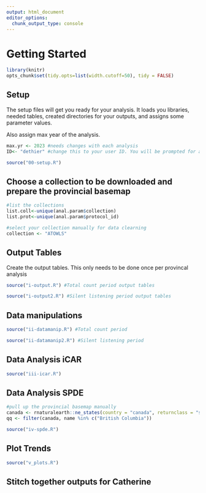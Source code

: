 ```yaml
---
output: html_document
editor_options: 
  chunk_output_type: console
---
```


# Getting Started {#DataManip3}

```r

library(knitr)
opts_chunk$set(tidy.opts=list(width.cutoff=50), tidy = FALSE)

```

## Setup

The setup files will get you ready for your analysis. It loads you libraries, needed tables, created directories for your outputs, and assigns some parameter values. 

Also assign max year of the analysis. 

```r

max.yr <- 2023 #needs changes with each analysis
ID<- "dethier" #change this to your user ID. You will be prompted for a password. 

source("00-setup.R")

```

## Choose a collection to be downloaded and prepare the provincial basemap

```r

#list the collections
list.coll<-unique(anal.param$collection)
list.prot<-unique(anal.param$protocol_id)

#select your collection manually for data clearning
collection <- "ATOWLS"

```

## Output Tables

Create the output tables. This only needs to be done once per provincal analysis

```r

source("i-output.R") #Total count period output tables

source("i-output2.R") #Silent listening period output tables

```


## Data manipulations 

```r

source("ii-datamanip.R") #Total count period

source("ii-datamanip2.R") #Silent listening period

```

## Data Analysis iCAR

```r

source("iii-icar.R")

```

## Data Analysis SPDE

```r


#pull up the provincial basemap manually
canada <- rnaturalearth::ne_states(country = "canada", returnclass = "sf") %>% st_transform(epsg6703km) 
qq <- filter(canada, name %in% c("British Columbia"))

source("iv-spde.R")

```

## Plot Trends 

```r

source("v_plots.R")

```

## Stitch together outputs for Catherine

```r



```